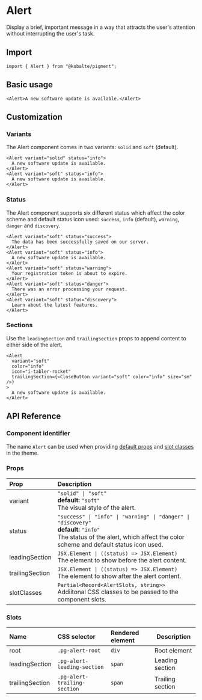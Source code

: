 
# Alert

Display a brief, important message in a way that attracts the user's attention without interrupting the user's task.

## Import

```tsx
import { Alert } from "@kobalte/pigment";
```

## Basic usage

<Preview>
  <WithBasicUsage />
</Preview>

```tsx
<Alert>A new software update is available.</Alert>
```

## Customization

### Variants

The Alert component comes in two variants: `solid` and `soft` (default).

<Preview isCentered={false}>
  <WithVariant />
</Preview>

```tsx
<Alert variant="solid" status="info">
  A new software update is available.
</Alert>
<Alert variant="soft" status="info">
  A new software update is available.
</Alert>
```

### Status

The Alert component supports six different status which affect the color scheme and default status icon used: `success`, `info` (default), `warning`, `danger` and `discovery`.

<Preview isCentered={false}>
  <WithStatus />
</Preview>

```tsx
<Alert variant="soft" status="success">
  The data has been successfully saved on our server.
</Alert>
<Alert variant="soft" status="info">
  A new software update is available.
</Alert>
<Alert variant="soft" status="warning">
  Your registration token is about to expire.
</Alert>
<Alert variant="soft" status="danger">
  There was an error processing your request.
</Alert>
<Alert variant="soft" status="discovery">
  Learn about the latest features.
</Alert>
```

### Sections

Use the `leadingSection` and `trailingSection` props to append content to either side of the alert.

<Preview isCentered={false}>
  <WithDecorator />
</Preview>

```tsx
<Alert
  variant="soft"
  color="info"
  icon="i-tabler-rocket"
  trailingSection={<CloseButton variant="soft" color="info" size="sm" />}
>
  A new software update is available.
</Alert>
```

## API Reference

### Component identifier

The name `Alert` can be used when providing [default props](/docs/core/customization/themed-components#default-props) and [slot classes](/docs/core/customization/themed-components#slot-classes) in the theme.

### Props

| Prop            | Description                                                                                                                                                                          |
| :-------------- | :----------------------------------------------------------------------------------------------------------------------------------------------------------------------------------- |
| variant         | `"solid" \| "soft"` <br/> **default:** `"soft"` <br/> The visual style of the alert.                                                                                                 |
| status          | `"success" \| "info" \| "warning" \| "danger" \| "discovery"` <br/> **default:** `"info"` <br/> The status of the alert, which affect the color scheme and default status icon used. |
| leadingSection  | `JSX.Element \| ((status) => JSX.Element)` <br/> The element to show before the alert content.                                                                                       |
| trailingSection | `JSX.Element \| ((status) => JSX.Element)` <br/> The element to show after the alert content.                                                                                        |
| slotClasses     | `Partial<Record<AlertSlots, string>>` <br/> Addiitonal CSS classes to be passed to the component slots.                                                                              |

### Slots

| Name            | CSS selector                 | Rendered element | Description      |
| :-------------- | :--------------------------- | :--------------- | ---------------- |
| root            | `.pg-alert-root`             | `div`            | Root element     |
| leadingSection  | `.pg-alert-leading-section`  | `span`           | Leading section  |
| trailingSection | `.pg-alert-trailing-section` | `span`           | Trailing section |
